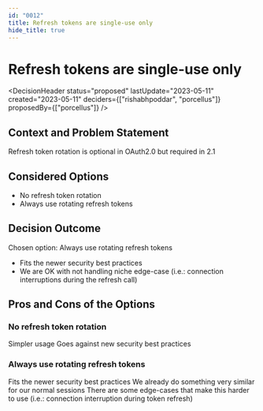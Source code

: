 ```yaml
---
id: "0012"
title: Refresh tokens are single-use only
hide_title: true
---
```



# Refresh tokens are single-use only

<DecisionHeader status="proposed" lastUpdate="2023-05-11" created="2023-05-11" deciders={["rishabhpoddar", "porcellus"]} proposedBy={["porcellus"]} />

## Context and Problem Statement

Refresh token rotation is optional in OAuth2.0 but required in 2.1

## Considered Options

* No refresh token rotation
* Always use rotating refresh tokens

## Decision Outcome

Chosen option: Always use rotating refresh tokens

* Fits the newer security best practices
* We are OK with not handling niche edge-case (i.e.: connection interruptions during the refresh call)

## Pros and Cons of the Options

### No refresh token rotation

<ArgumentPro> Simpler usage </ArgumentPro>
<ArgumentCon> Goes against new security best practices </ArgumentCon>

### Always use rotating refresh tokens

<ArgumentPro> Fits the newer security best practices </ArgumentPro>
<ArgumentPro> We already do something very similar for our normal sessions </ArgumentPro>
<ArgumentCon> There are some edge-cases that make this harder to use (i.e.: connection interruption during token refresh) </ArgumentCon>
